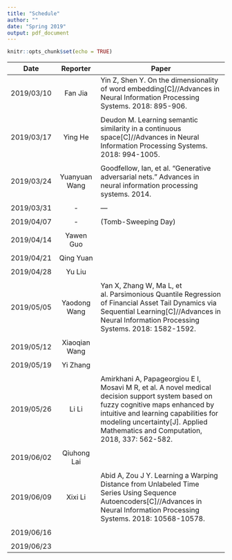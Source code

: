 ```yaml
---
title: "Schedule"
author: ""
date: "Spring 2019"
output: pdf_document
---
```


```r
knitr::opts_chunk$set(echo = TRUE)
```


Date | Reporter 	|  Paper 
:------------------------:|:--------------------------------:|-------------------------------------------------------------------------------------------------------------
2019/03/10 	| Fan Jia 	| Yin Z, Shen Y. On the dimensionality of word embedding[C]//Advances in Neural Information Processing Systems. 2018: 895-906.  	
| | 
2019/03/17 	| Ying He 	| Deudon M. Learning semantic similarity in a continuous space[C]//Advances in Neural Information Processing Systems. 2018: 994-1005.	
| | 
2019/03/24 	| Yuanyuan Wang 	| Goodfellow, Ian, et al. "Generative adversarial nets." Advances in neural information processing systems. 2014.
| | 
2019/03/31 	| -	| ---
| | 
2019/04/07 	| -	| (Tomb-Sweeping Day)
| |
2019/04/14 	| Yawen Guo 	|  	
| |
2019/04/21 	| Qing Yuan 	|  	
| |
2019/04/28 	| Yu Liu 	|  	
| |
2019/05/05 	| Yaodong Wang 	| Yan X, Zhang W, Ma L, et al. Parsimonious Quantile Regression of Financial Asset Tail Dynamics via Sequential Learning[C]//Advances in Neural Information Processing Systems. 2018: 1582-1592. 	
| |
2019/05/12 	| Xiaoqian Wang 	|  	
| |
2019/05/19 	| Yi Zhang 	|  	
| |
2019/05/26 	| Li Li 	| Amirkhani A, Papageorgiou E I, Mosavi M R, et al. A novel medical decision support system based on fuzzy cognitive maps enhanced by intuitive and learning capabilities for modeling uncertainty[J]. Applied Mathematics and Computation, 2018, 337: 562-582.
| |
2019/06/02 	| Qiuhong Lai 	|  	
| |
2019/06/09 	| Xixi Li	| Abid A, Zou J Y. Learning a Warping Distance from Unlabeled Time Series Using Sequence Autoencoders[C]//Advances in Neural Information Processing Systems. 2018: 10568-10578. 
| |
2019/06/16 	|  	|  	
| |
2019/06/23 	|  	|  


